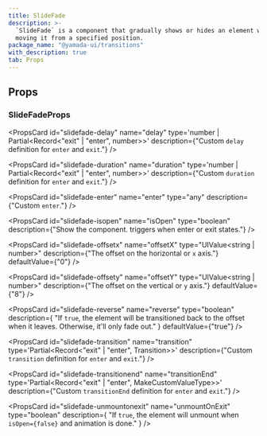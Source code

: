 ```yaml
---
title: SlideFade
description: >-
  `SlideFade` is a component that gradually shows or hides an element while
  moving it from a specified position.
package_name: "@yamada-ui/transitions"
with_description: true
tab: Props
---
```


## Props

### SlideFadeProps

<PropsCard id="slidefade-about" name="about" type="string" />

<PropsCard id="slidefade-accesskey" name="accessKey" type="string" />

<PropsCard
  id="slidefade-aria-activedescendant"
  name="aria-activedescendant"
  type="string"
/>

<PropsCard id="slidefade-aria-atomic" name="aria-atomic" type="Booleanish" />

<PropsCard
  id="slidefade-aria-autocomplete"
  name="aria-autocomplete"
  type='"list" | "none" | "inline" | "both"'
/>

<PropsCard
  id="slidefade-aria-braillelabel"
  name="aria-braillelabel"
  type="string"
/>

<PropsCard
  id="slidefade-aria-brailleroledescription"
  name="aria-brailleroledescription"
  type="string"
/>

<PropsCard id="slidefade-aria-busy" name="aria-busy" type="Booleanish" />

<PropsCard
  id="slidefade-aria-checked"
  name="aria-checked"
  type='boolean | "true" | "false" | "mixed"'
/>

<PropsCard id="slidefade-aria-colcount" name="aria-colcount" type="number" />

<PropsCard id="slidefade-aria-colindex" name="aria-colindex" type="number" />

<PropsCard
  id="slidefade-aria-colindextext"
  name="aria-colindextext"
  type="string"
/>

<PropsCard id="slidefade-aria-colspan" name="aria-colspan" type="number" />

<PropsCard id="slidefade-aria-controls" name="aria-controls" type="string" />

<PropsCard
  id="slidefade-aria-current"
  name="aria-current"
  type='type ONLY_FOR_FORMAT =
  | boolean
  | "time"
  | "true"
  | "false"
  | "step"
  | "page"
  | "location"
  | "date"'
/>

<PropsCard
  id="slidefade-aria-describedby"
  name="aria-describedby"
  type="string"
/>

<PropsCard
  id="slidefade-aria-description"
  name="aria-description"
  type="string"
/>

<PropsCard id="slidefade-aria-details" name="aria-details" type="string" />

<PropsCard
  id="slidefade-aria-disabled"
  name="aria-disabled"
  type="Booleanish"
/>

<PropsCard
  id="slidefade-aria-dropeffect"
  name="aria-dropeffect"
  type='"link" | "none" | "copy" | "move" | "execute" | "popup"'
/>

<PropsCard
  id="slidefade-aria-errormessage"
  name="aria-errormessage"
  type="string"
/>

<PropsCard
  id="slidefade-aria-expanded"
  name="aria-expanded"
  type="Booleanish"
/>

<PropsCard id="slidefade-aria-flowto" name="aria-flowto" type="string" />

<PropsCard id="slidefade-aria-grabbed" name="aria-grabbed" type="Booleanish" />

<PropsCard
  id="slidefade-aria-haspopup"
  name="aria-haspopup"
  type='type ONLY_FOR_FORMAT =
  | boolean
  | "dialog"
  | "menu"
  | "true"
  | "false"
  | "grid"
  | "listbox"
  | "tree"'
/>

<PropsCard id="slidefade-aria-hidden" name="aria-hidden" type="Booleanish" />

<PropsCard
  id="slidefade-aria-invalid"
  name="aria-invalid"
  type='boolean | "true" | "false" | "grammar" | "spelling"'
/>

<PropsCard
  id="slidefade-aria-keyshortcuts"
  name="aria-keyshortcuts"
  type="string"
/>

<PropsCard id="slidefade-aria-label" name="aria-label" type="string" />

<PropsCard
  id="slidefade-aria-labelledby"
  name="aria-labelledby"
  type="string"
/>

<PropsCard id="slidefade-aria-level" name="aria-level" type="number" />

<PropsCard
  id="slidefade-aria-live"
  name="aria-live"
  type='"off" | "assertive" | "polite"'
/>

<PropsCard id="slidefade-aria-modal" name="aria-modal" type="Booleanish" />

<PropsCard
  id="slidefade-aria-multiline"
  name="aria-multiline"
  type="Booleanish"
/>

<PropsCard
  id="slidefade-aria-multiselectable"
  name="aria-multiselectable"
  type="Booleanish"
/>

<PropsCard
  id="slidefade-aria-orientation"
  name="aria-orientation"
  type='"horizontal" | "vertical"'
/>

<PropsCard id="slidefade-aria-owns" name="aria-owns" type="string" />

<PropsCard
  id="slidefade-aria-placeholder"
  name="aria-placeholder"
  type="string"
/>

<PropsCard id="slidefade-aria-posinset" name="aria-posinset" type="number" />

<PropsCard
  id="slidefade-aria-pressed"
  name="aria-pressed"
  type='boolean | "true" | "false" | "mixed"'
/>

<PropsCard
  id="slidefade-aria-readonly"
  name="aria-readonly"
  type="Booleanish"
/>

<PropsCard
  id="slidefade-aria-relevant"
  name="aria-relevant"
  type='type ONLY_FOR_FORMAT =
  | "text"
  | "all"
  | "additions"
  | "additions removals"
  | "additions text"
  | "removals"
  | "removals additions"
  | "removals text"
  | "text additions"
  | "text removals"'
/>

<PropsCard
  id="slidefade-aria-required"
  name="aria-required"
  type="Booleanish"
/>

<PropsCard
  id="slidefade-aria-roledescription"
  name="aria-roledescription"
  type="string"
/>

<PropsCard id="slidefade-aria-rowcount" name="aria-rowcount" type="number" />

<PropsCard id="slidefade-aria-rowindex" name="aria-rowindex" type="number" />

<PropsCard
  id="slidefade-aria-rowindextext"
  name="aria-rowindextext"
  type="string"
/>

<PropsCard id="slidefade-aria-rowspan" name="aria-rowspan" type="number" />

<PropsCard
  id="slidefade-aria-selected"
  name="aria-selected"
  type="Booleanish"
/>

<PropsCard id="slidefade-aria-setsize" name="aria-setsize" type="number" />

<PropsCard
  id="slidefade-aria-sort"
  name="aria-sort"
  type='"none" | "ascending" | "descending" | "other"'
/>

<PropsCard id="slidefade-aria-valuemax" name="aria-valuemax" type="number" />

<PropsCard id="slidefade-aria-valuemin" name="aria-valuemin" type="number" />

<PropsCard id="slidefade-aria-valuenow" name="aria-valuenow" type="number" />

<PropsCard id="slidefade-aria-valuetext" name="aria-valuetext" type="string" />

<PropsCard
  id="slidefade-as"
  name="as"
  type='"symbol" | "object" | "a" | "abbr" | "address" | "area" | "article" | "aside" | "audio" | "b" | "base" | "bdi" | "bdo" | "big" | "blockquote" | "body" | "br" | "button" | "canvas" | ... 149 more ... | "view"'
/>

<PropsCard id="slidefade-autocapitalize" name="autoCapitalize" type="string" />

<PropsCard id="slidefade-autocorrect" name="autoCorrect" type="string" />

<PropsCard id="slidefade-autofocus" name="autoFocus" type="boolean" />

<PropsCard id="slidefade-autosave" name="autoSave" type="string" />

<PropsCard id="slidefade-classname" name="className" type="string" />

<PropsCard id="slidefade-content" name="content" type="string" />

<PropsCard
  id="slidefade-contenteditable"
  name="contentEditable"
  type='"inherit" | Booleanish | "plaintext-only"'
/>

<PropsCard id="slidefade-contextmenu" name="contextMenu" type="string" />

<PropsCard
  id="slidefade-dangerouslysetinnerhtml"
  name="dangerouslySetInnerHTML"
  type="{ __html: string | TrustedHTML }"
/>

<PropsCard id="slidefade-datatype" name="datatype" type="string" />

<PropsCard id="slidefade-defaultchecked" name="defaultChecked" type="boolean" />

<PropsCard
  id="slidefade-defaultvalue"
  name="defaultValue"
  type="string | number | readonly string[]"
/>

<PropsCard
  id="slidefade-delay"
  name="delay"
  type='number | Partial<Record<"exit" | "enter", number>>'
  description={"Custom `delay` definition for `enter` and `exit`."}
/>

<PropsCard id="slidefade-dir" name="dir" type="string" />

<PropsCard id="slidefade-draggable" name="draggable" type="Booleanish" />

<PropsCard
  id="slidefade-duration"
  name="duration"
  type='number | Partial<Record<"exit" | "enter", number>>'
  description={"Custom `duration` definition for `enter` and `exit`."}
/>

<PropsCard
  id="slidefade-enter"
  name="enter"
  type="any"
  description={"Custom `enter`."}
/>

<PropsCard id="slidefade-hidden" name="hidden" type="boolean" />

<PropsCard id="slidefade-id" name="id" type="string" />

<PropsCard id="slidefade-inlist" name="inlist" type="any" />

<PropsCard
  id="slidefade-inputmode"
  name="inputMode"
  type='type ONLY_FOR_FORMAT =
  | "search"
  | "text"
  | "none"
  | "tel"
  | "url"
  | "email"
  | "numeric"
  | "decimal"'
/>

<PropsCard id="slidefade-is" name="is" type="string" />

<PropsCard
  id="slidefade-isopen"
  name="isOpen"
  type="boolean"
  description={"Show the component. triggers when enter or exit states."}
/>

<PropsCard id="slidefade-itemid" name="itemID" type="string" />

<PropsCard id="slidefade-itemprop" name="itemProp" type="string" />

<PropsCard id="slidefade-itemref" name="itemRef" type="string" />

<PropsCard id="slidefade-itemscope" name="itemScope" type="boolean" />

<PropsCard id="slidefade-itemtype" name="itemType" type="string" />

<PropsCard id="slidefade-lang" name="lang" type="string" />

<PropsCard id="slidefade-nonce" name="nonce" type="string" />

<PropsCard
  id="slidefade-offsetx"
  name="offsetX"
  type="UIValue<string | number>"
  description={"The offset on the horizontal or `x` axis."}
  defaultValue={"0"}
/>

<PropsCard
  id="slidefade-offsety"
  name="offsetY"
  type="UIValue<string | number>"
  description={"The offset on the vertical or `y` axis."}
  defaultValue={"8"}
/>

<PropsCard
  id="slidefade-onabort"
  name="onAbort"
  type="ReactEventHandler<HTMLDivElement>"
/>

<PropsCard
  id="slidefade-onabortcapture"
  name="onAbortCapture"
  type="ReactEventHandler<HTMLDivElement>"
/>

<PropsCard
  id="slidefade-onanimationend"
  name="onAnimationEnd"
  type="AnimationEventHandler<HTMLDivElement>"
/>

<PropsCard
  id="slidefade-onanimationendcapture"
  name="onAnimationEndCapture"
  type="AnimationEventHandler<HTMLDivElement>"
/>

<PropsCard
  id="slidefade-onanimationiteration"
  name="onAnimationIteration"
  type="AnimationEventHandler<HTMLDivElement>"
/>

<PropsCard
  id="slidefade-onanimationiterationcapture"
  name="onAnimationIterationCapture"
  type="AnimationEventHandler<HTMLDivElement>"
/>

<PropsCard
  id="slidefade-onanimationstartcapture"
  name="onAnimationStartCapture"
  type="AnimationEventHandler<HTMLDivElement>"
/>

<PropsCard
  id="slidefade-onauxclick"
  name="onAuxClick"
  type="MouseEventHandler<HTMLDivElement>"
/>

<PropsCard
  id="slidefade-onauxclickcapture"
  name="onAuxClickCapture"
  type="MouseEventHandler<HTMLDivElement>"
/>

<PropsCard
  id="slidefade-onbeforeinput"
  name="onBeforeInput"
  type="FormEventHandler<HTMLDivElement>"
/>

<PropsCard
  id="slidefade-onbeforeinputcapture"
  name="onBeforeInputCapture"
  type="FormEventHandler<HTMLDivElement>"
/>

<PropsCard
  id="slidefade-onblur"
  name="onBlur"
  type="FocusEventHandler<HTMLDivElement>"
/>

<PropsCard
  id="slidefade-onblurcapture"
  name="onBlurCapture"
  type="FocusEventHandler<HTMLDivElement>"
/>

<PropsCard
  id="slidefade-oncanplay"
  name="onCanPlay"
  type="ReactEventHandler<HTMLDivElement>"
/>

<PropsCard
  id="slidefade-oncanplaycapture"
  name="onCanPlayCapture"
  type="ReactEventHandler<HTMLDivElement>"
/>

<PropsCard
  id="slidefade-oncanplaythrough"
  name="onCanPlayThrough"
  type="ReactEventHandler<HTMLDivElement>"
/>

<PropsCard
  id="slidefade-oncanplaythroughcapture"
  name="onCanPlayThroughCapture"
  type="ReactEventHandler<HTMLDivElement>"
/>

<PropsCard
  id="slidefade-onchange"
  name="onChange"
  type="FormEventHandler<HTMLDivElement>"
/>

<PropsCard
  id="slidefade-onchangecapture"
  name="onChangeCapture"
  type="FormEventHandler<HTMLDivElement>"
/>

<PropsCard
  id="slidefade-onclick"
  name="onClick"
  type="MouseEventHandler<HTMLDivElement>"
/>

<PropsCard
  id="slidefade-onclickcapture"
  name="onClickCapture"
  type="MouseEventHandler<HTMLDivElement>"
/>

<PropsCard
  id="slidefade-oncompositionend"
  name="onCompositionEnd"
  type="CompositionEventHandler<HTMLDivElement>"
/>

<PropsCard
  id="slidefade-oncompositionendcapture"
  name="onCompositionEndCapture"
  type="CompositionEventHandler<HTMLDivElement>"
/>

<PropsCard
  id="slidefade-oncompositionstart"
  name="onCompositionStart"
  type="CompositionEventHandler<HTMLDivElement>"
/>

<PropsCard
  id="slidefade-oncompositionstartcapture"
  name="onCompositionStartCapture"
  type="CompositionEventHandler<HTMLDivElement>"
/>

<PropsCard
  id="slidefade-oncompositionupdate"
  name="onCompositionUpdate"
  type="CompositionEventHandler<HTMLDivElement>"
/>

<PropsCard
  id="slidefade-oncompositionupdatecapture"
  name="onCompositionUpdateCapture"
  type="CompositionEventHandler<HTMLDivElement>"
/>

<PropsCard
  id="slidefade-oncontextmenu"
  name="onContextMenu"
  type="MouseEventHandler<HTMLDivElement>"
/>

<PropsCard
  id="slidefade-oncontextmenucapture"
  name="onContextMenuCapture"
  type="MouseEventHandler<HTMLDivElement>"
/>

<PropsCard
  id="slidefade-oncopy"
  name="onCopy"
  type="ClipboardEventHandler<HTMLDivElement>"
/>

<PropsCard
  id="slidefade-oncopycapture"
  name="onCopyCapture"
  type="ClipboardEventHandler<HTMLDivElement>"
/>

<PropsCard
  id="slidefade-oncut"
  name="onCut"
  type="ClipboardEventHandler<HTMLDivElement>"
/>

<PropsCard
  id="slidefade-oncutcapture"
  name="onCutCapture"
  type="ClipboardEventHandler<HTMLDivElement>"
/>

<PropsCard
  id="slidefade-ondoubleclick"
  name="onDoubleClick"
  type="MouseEventHandler<HTMLDivElement>"
/>

<PropsCard
  id="slidefade-ondoubleclickcapture"
  name="onDoubleClickCapture"
  type="MouseEventHandler<HTMLDivElement>"
/>

<PropsCard
  id="slidefade-ondragcapture"
  name="onDragCapture"
  type="DragEventHandler<HTMLDivElement>"
/>

<PropsCard
  id="slidefade-ondragendcapture"
  name="onDragEndCapture"
  type="DragEventHandler<HTMLDivElement>"
/>

<PropsCard
  id="slidefade-ondragenter"
  name="onDragEnter"
  type="DragEventHandler<HTMLDivElement>"
/>

<PropsCard
  id="slidefade-ondragentercapture"
  name="onDragEnterCapture"
  type="DragEventHandler<HTMLDivElement>"
/>

<PropsCard
  id="slidefade-ondragexit"
  name="onDragExit"
  type="DragEventHandler<HTMLDivElement>"
/>

<PropsCard
  id="slidefade-ondragexitcapture"
  name="onDragExitCapture"
  type="DragEventHandler<HTMLDivElement>"
/>

<PropsCard
  id="slidefade-ondragleave"
  name="onDragLeave"
  type="DragEventHandler<HTMLDivElement>"
/>

<PropsCard
  id="slidefade-ondragleavecapture"
  name="onDragLeaveCapture"
  type="DragEventHandler<HTMLDivElement>"
/>

<PropsCard
  id="slidefade-ondragover"
  name="onDragOver"
  type="DragEventHandler<HTMLDivElement>"
/>

<PropsCard
  id="slidefade-ondragovercapture"
  name="onDragOverCapture"
  type="DragEventHandler<HTMLDivElement>"
/>

<PropsCard
  id="slidefade-ondragstartcapture"
  name="onDragStartCapture"
  type="DragEventHandler<HTMLDivElement>"
/>

<PropsCard
  id="slidefade-ondrop"
  name="onDrop"
  type="DragEventHandler<HTMLDivElement>"
/>

<PropsCard
  id="slidefade-ondropcapture"
  name="onDropCapture"
  type="DragEventHandler<HTMLDivElement>"
/>

<PropsCard
  id="slidefade-ondurationchange"
  name="onDurationChange"
  type="ReactEventHandler<HTMLDivElement>"
/>

<PropsCard
  id="slidefade-ondurationchangecapture"
  name="onDurationChangeCapture"
  type="ReactEventHandler<HTMLDivElement>"
/>

<PropsCard
  id="slidefade-onemptied"
  name="onEmptied"
  type="ReactEventHandler<HTMLDivElement>"
/>

<PropsCard
  id="slidefade-onemptiedcapture"
  name="onEmptiedCapture"
  type="ReactEventHandler<HTMLDivElement>"
/>

<PropsCard
  id="slidefade-onencrypted"
  name="onEncrypted"
  type="ReactEventHandler<HTMLDivElement>"
/>

<PropsCard
  id="slidefade-onencryptedcapture"
  name="onEncryptedCapture"
  type="ReactEventHandler<HTMLDivElement>"
/>

<PropsCard
  id="slidefade-onended"
  name="onEnded"
  type="ReactEventHandler<HTMLDivElement>"
/>

<PropsCard
  id="slidefade-onendedcapture"
  name="onEndedCapture"
  type="ReactEventHandler<HTMLDivElement>"
/>

<PropsCard
  id="slidefade-onerror"
  name="onError"
  type="ReactEventHandler<HTMLDivElement>"
/>

<PropsCard
  id="slidefade-onerrorcapture"
  name="onErrorCapture"
  type="ReactEventHandler<HTMLDivElement>"
/>

<PropsCard
  id="slidefade-onfocus"
  name="onFocus"
  type="FocusEventHandler<HTMLDivElement>"
/>

<PropsCard
  id="slidefade-onfocuscapture"
  name="onFocusCapture"
  type="FocusEventHandler<HTMLDivElement>"
/>

<PropsCard
  id="slidefade-ongotpointercapture"
  name="onGotPointerCapture"
  type="PointerEventHandler<HTMLDivElement>"
/>

<PropsCard
  id="slidefade-ongotpointercapturecapture"
  name="onGotPointerCaptureCapture"
  type="PointerEventHandler<HTMLDivElement>"
/>

<PropsCard
  id="slidefade-oninput"
  name="onInput"
  type="FormEventHandler<HTMLDivElement>"
/>

<PropsCard
  id="slidefade-oninputcapture"
  name="onInputCapture"
  type="FormEventHandler<HTMLDivElement>"
/>

<PropsCard
  id="slidefade-oninvalid"
  name="onInvalid"
  type="FormEventHandler<HTMLDivElement>"
/>

<PropsCard
  id="slidefade-oninvalidcapture"
  name="onInvalidCapture"
  type="FormEventHandler<HTMLDivElement>"
/>

<PropsCard
  id="slidefade-onkeydown"
  name="onKeyDown"
  type="KeyboardEventHandler<HTMLDivElement>"
/>

<PropsCard
  id="slidefade-onkeydowncapture"
  name="onKeyDownCapture"
  type="KeyboardEventHandler<HTMLDivElement>"
/>

<PropsCard
  id="slidefade-onkeypress"
  name="onKeyPress"
  type="KeyboardEventHandler<HTMLDivElement>"
/>

<PropsCard
  id="slidefade-onkeypresscapture"
  name="onKeyPressCapture"
  type="KeyboardEventHandler<HTMLDivElement>"
/>

<PropsCard
  id="slidefade-onkeyup"
  name="onKeyUp"
  type="KeyboardEventHandler<HTMLDivElement>"
/>

<PropsCard
  id="slidefade-onkeyupcapture"
  name="onKeyUpCapture"
  type="KeyboardEventHandler<HTMLDivElement>"
/>

<PropsCard
  id="slidefade-onload"
  name="onLoad"
  type="ReactEventHandler<HTMLDivElement>"
/>

<PropsCard
  id="slidefade-onloadcapture"
  name="onLoadCapture"
  type="ReactEventHandler<HTMLDivElement>"
/>

<PropsCard
  id="slidefade-onloadeddata"
  name="onLoadedData"
  type="ReactEventHandler<HTMLDivElement>"
/>

<PropsCard
  id="slidefade-onloadeddatacapture"
  name="onLoadedDataCapture"
  type="ReactEventHandler<HTMLDivElement>"
/>

<PropsCard
  id="slidefade-onloadedmetadata"
  name="onLoadedMetadata"
  type="ReactEventHandler<HTMLDivElement>"
/>

<PropsCard
  id="slidefade-onloadedmetadatacapture"
  name="onLoadedMetadataCapture"
  type="ReactEventHandler<HTMLDivElement>"
/>

<PropsCard
  id="slidefade-onloadstart"
  name="onLoadStart"
  type="ReactEventHandler<HTMLDivElement>"
/>

<PropsCard
  id="slidefade-onloadstartcapture"
  name="onLoadStartCapture"
  type="ReactEventHandler<HTMLDivElement>"
/>

<PropsCard
  id="slidefade-onlostpointercapture"
  name="onLostPointerCapture"
  type="PointerEventHandler<HTMLDivElement>"
/>

<PropsCard
  id="slidefade-onlostpointercapturecapture"
  name="onLostPointerCaptureCapture"
  type="PointerEventHandler<HTMLDivElement>"
/>

<PropsCard
  id="slidefade-onmousedown"
  name="onMouseDown"
  type="MouseEventHandler<HTMLDivElement>"
/>

<PropsCard
  id="slidefade-onmousedowncapture"
  name="onMouseDownCapture"
  type="MouseEventHandler<HTMLDivElement>"
/>

<PropsCard
  id="slidefade-onmouseenter"
  name="onMouseEnter"
  type="MouseEventHandler<HTMLDivElement>"
/>

<PropsCard
  id="slidefade-onmouseleave"
  name="onMouseLeave"
  type="MouseEventHandler<HTMLDivElement>"
/>

<PropsCard
  id="slidefade-onmousemove"
  name="onMouseMove"
  type="MouseEventHandler<HTMLDivElement>"
/>

<PropsCard
  id="slidefade-onmousemovecapture"
  name="onMouseMoveCapture"
  type="MouseEventHandler<HTMLDivElement>"
/>

<PropsCard
  id="slidefade-onmouseout"
  name="onMouseOut"
  type="MouseEventHandler<HTMLDivElement>"
/>

<PropsCard
  id="slidefade-onmouseoutcapture"
  name="onMouseOutCapture"
  type="MouseEventHandler<HTMLDivElement>"
/>

<PropsCard
  id="slidefade-onmouseover"
  name="onMouseOver"
  type="MouseEventHandler<HTMLDivElement>"
/>

<PropsCard
  id="slidefade-onmouseovercapture"
  name="onMouseOverCapture"
  type="MouseEventHandler<HTMLDivElement>"
/>

<PropsCard
  id="slidefade-onmouseup"
  name="onMouseUp"
  type="MouseEventHandler<HTMLDivElement>"
/>

<PropsCard
  id="slidefade-onmouseupcapture"
  name="onMouseUpCapture"
  type="MouseEventHandler<HTMLDivElement>"
/>

<PropsCard
  id="slidefade-onpaste"
  name="onPaste"
  type="ClipboardEventHandler<HTMLDivElement>"
/>

<PropsCard
  id="slidefade-onpastecapture"
  name="onPasteCapture"
  type="ClipboardEventHandler<HTMLDivElement>"
/>

<PropsCard
  id="slidefade-onpause"
  name="onPause"
  type="ReactEventHandler<HTMLDivElement>"
/>

<PropsCard
  id="slidefade-onpausecapture"
  name="onPauseCapture"
  type="ReactEventHandler<HTMLDivElement>"
/>

<PropsCard
  id="slidefade-onplay"
  name="onPlay"
  type="ReactEventHandler<HTMLDivElement>"
/>

<PropsCard
  id="slidefade-onplaycapture"
  name="onPlayCapture"
  type="ReactEventHandler<HTMLDivElement>"
/>

<PropsCard
  id="slidefade-onplaying"
  name="onPlaying"
  type="ReactEventHandler<HTMLDivElement>"
/>

<PropsCard
  id="slidefade-onplayingcapture"
  name="onPlayingCapture"
  type="ReactEventHandler<HTMLDivElement>"
/>

<PropsCard
  id="slidefade-onpointercancel"
  name="onPointerCancel"
  type="PointerEventHandler<HTMLDivElement>"
/>

<PropsCard
  id="slidefade-onpointercancelcapture"
  name="onPointerCancelCapture"
  type="PointerEventHandler<HTMLDivElement>"
/>

<PropsCard
  id="slidefade-onpointerdown"
  name="onPointerDown"
  type="PointerEventHandler<HTMLDivElement>"
/>

<PropsCard
  id="slidefade-onpointerdowncapture"
  name="onPointerDownCapture"
  type="PointerEventHandler<HTMLDivElement>"
/>

<PropsCard
  id="slidefade-onpointerenter"
  name="onPointerEnter"
  type="PointerEventHandler<HTMLDivElement>"
/>

<PropsCard
  id="slidefade-onpointerentercapture"
  name="onPointerEnterCapture"
  type="PointerEventHandler<HTMLDivElement>"
/>

<PropsCard
  id="slidefade-onpointerleave"
  name="onPointerLeave"
  type="PointerEventHandler<HTMLDivElement>"
/>

<PropsCard
  id="slidefade-onpointerleavecapture"
  name="onPointerLeaveCapture"
  type="PointerEventHandler<HTMLDivElement>"
/>

<PropsCard
  id="slidefade-onpointermove"
  name="onPointerMove"
  type="PointerEventHandler<HTMLDivElement>"
/>

<PropsCard
  id="slidefade-onpointermovecapture"
  name="onPointerMoveCapture"
  type="PointerEventHandler<HTMLDivElement>"
/>

<PropsCard
  id="slidefade-onpointerout"
  name="onPointerOut"
  type="PointerEventHandler<HTMLDivElement>"
/>

<PropsCard
  id="slidefade-onpointeroutcapture"
  name="onPointerOutCapture"
  type="PointerEventHandler<HTMLDivElement>"
/>

<PropsCard
  id="slidefade-onpointerover"
  name="onPointerOver"
  type="PointerEventHandler<HTMLDivElement>"
/>

<PropsCard
  id="slidefade-onpointerovercapture"
  name="onPointerOverCapture"
  type="PointerEventHandler<HTMLDivElement>"
/>

<PropsCard
  id="slidefade-onpointerup"
  name="onPointerUp"
  type="PointerEventHandler<HTMLDivElement>"
/>

<PropsCard
  id="slidefade-onpointerupcapture"
  name="onPointerUpCapture"
  type="PointerEventHandler<HTMLDivElement>"
/>

<PropsCard
  id="slidefade-onprogress"
  name="onProgress"
  type="ReactEventHandler<HTMLDivElement>"
/>

<PropsCard
  id="slidefade-onprogresscapture"
  name="onProgressCapture"
  type="ReactEventHandler<HTMLDivElement>"
/>

<PropsCard
  id="slidefade-onratechange"
  name="onRateChange"
  type="ReactEventHandler<HTMLDivElement>"
/>

<PropsCard
  id="slidefade-onratechangecapture"
  name="onRateChangeCapture"
  type="ReactEventHandler<HTMLDivElement>"
/>

<PropsCard
  id="slidefade-onreset"
  name="onReset"
  type="FormEventHandler<HTMLDivElement>"
/>

<PropsCard
  id="slidefade-onresetcapture"
  name="onResetCapture"
  type="FormEventHandler<HTMLDivElement>"
/>

<PropsCard
  id="slidefade-onresize"
  name="onResize"
  type="ReactEventHandler<HTMLDivElement>"
/>

<PropsCard
  id="slidefade-onresizecapture"
  name="onResizeCapture"
  type="ReactEventHandler<HTMLDivElement>"
/>

<PropsCard
  id="slidefade-onscroll"
  name="onScroll"
  type="UIEventHandler<HTMLDivElement>"
/>

<PropsCard
  id="slidefade-onscrollcapture"
  name="onScrollCapture"
  type="UIEventHandler<HTMLDivElement>"
/>

<PropsCard
  id="slidefade-onseeked"
  name="onSeeked"
  type="ReactEventHandler<HTMLDivElement>"
/>

<PropsCard
  id="slidefade-onseekedcapture"
  name="onSeekedCapture"
  type="ReactEventHandler<HTMLDivElement>"
/>

<PropsCard
  id="slidefade-onseeking"
  name="onSeeking"
  type="ReactEventHandler<HTMLDivElement>"
/>

<PropsCard
  id="slidefade-onseekingcapture"
  name="onSeekingCapture"
  type="ReactEventHandler<HTMLDivElement>"
/>

<PropsCard
  id="slidefade-onselect"
  name="onSelect"
  type="ReactEventHandler<HTMLDivElement>"
/>

<PropsCard
  id="slidefade-onselectcapture"
  name="onSelectCapture"
  type="ReactEventHandler<HTMLDivElement>"
/>

<PropsCard
  id="slidefade-onstalled"
  name="onStalled"
  type="ReactEventHandler<HTMLDivElement>"
/>

<PropsCard
  id="slidefade-onstalledcapture"
  name="onStalledCapture"
  type="ReactEventHandler<HTMLDivElement>"
/>

<PropsCard
  id="slidefade-onsubmit"
  name="onSubmit"
  type="FormEventHandler<HTMLDivElement>"
/>

<PropsCard
  id="slidefade-onsubmitcapture"
  name="onSubmitCapture"
  type="FormEventHandler<HTMLDivElement>"
/>

<PropsCard
  id="slidefade-onsuspend"
  name="onSuspend"
  type="ReactEventHandler<HTMLDivElement>"
/>

<PropsCard
  id="slidefade-onsuspendcapture"
  name="onSuspendCapture"
  type="ReactEventHandler<HTMLDivElement>"
/>

<PropsCard
  id="slidefade-ontimeupdate"
  name="onTimeUpdate"
  type="ReactEventHandler<HTMLDivElement>"
/>

<PropsCard
  id="slidefade-ontimeupdatecapture"
  name="onTimeUpdateCapture"
  type="ReactEventHandler<HTMLDivElement>"
/>

<PropsCard
  id="slidefade-ontouchcancel"
  name="onTouchCancel"
  type="TouchEventHandler<HTMLDivElement>"
/>

<PropsCard
  id="slidefade-ontouchcancelcapture"
  name="onTouchCancelCapture"
  type="TouchEventHandler<HTMLDivElement>"
/>

<PropsCard
  id="slidefade-ontouchend"
  name="onTouchEnd"
  type="TouchEventHandler<HTMLDivElement>"
/>

<PropsCard
  id="slidefade-ontouchendcapture"
  name="onTouchEndCapture"
  type="TouchEventHandler<HTMLDivElement>"
/>

<PropsCard
  id="slidefade-ontouchmove"
  name="onTouchMove"
  type="TouchEventHandler<HTMLDivElement>"
/>

<PropsCard
  id="slidefade-ontouchmovecapture"
  name="onTouchMoveCapture"
  type="TouchEventHandler<HTMLDivElement>"
/>

<PropsCard
  id="slidefade-ontouchstart"
  name="onTouchStart"
  type="TouchEventHandler<HTMLDivElement>"
/>

<PropsCard
  id="slidefade-ontouchstartcapture"
  name="onTouchStartCapture"
  type="TouchEventHandler<HTMLDivElement>"
/>

<PropsCard
  id="slidefade-ontransitionend"
  name="onTransitionEnd"
  type="TransitionEventHandler<HTMLDivElement>"
/>

<PropsCard
  id="slidefade-ontransitionendcapture"
  name="onTransitionEndCapture"
  type="TransitionEventHandler<HTMLDivElement>"
/>

<PropsCard
  id="slidefade-onvolumechange"
  name="onVolumeChange"
  type="ReactEventHandler<HTMLDivElement>"
/>

<PropsCard
  id="slidefade-onvolumechangecapture"
  name="onVolumeChangeCapture"
  type="ReactEventHandler<HTMLDivElement>"
/>

<PropsCard
  id="slidefade-onwaiting"
  name="onWaiting"
  type="ReactEventHandler<HTMLDivElement>"
/>

<PropsCard
  id="slidefade-onwaitingcapture"
  name="onWaitingCapture"
  type="ReactEventHandler<HTMLDivElement>"
/>

<PropsCard
  id="slidefade-onwheel"
  name="onWheel"
  type="WheelEventHandler<HTMLDivElement>"
/>

<PropsCard
  id="slidefade-onwheelcapture"
  name="onWheelCapture"
  type="WheelEventHandler<HTMLDivElement>"
/>

<PropsCard id="slidefade-prefix" name="prefix" type="string" />

<PropsCard id="slidefade-property" name="property" type="string" />

<PropsCard id="slidefade-radiogroup" name="radioGroup" type="string" />

<PropsCard id="slidefade-rel" name="rel" type="string" />

<PropsCard id="slidefade-resource" name="resource" type="string" />

<PropsCard id="slidefade-results" name="results" type="number" />

<PropsCard id="slidefade-rev" name="rev" type="string" />

<PropsCard
  id="slidefade-reverse"
  name="reverse"
  type="boolean"
  description={
    "If `true`, the element will be transitioned back to the offset when it leaves. Otherwise, it'll only fade out."
  }
  defaultValue={"true"}
/>

<PropsCard id="slidefade-role" name="role" type="AriaRole" />

<PropsCard id="slidefade-security" name="security" type="string" />

<PropsCard id="slidefade-slot" name="slot" type="string" />

<PropsCard id="slidefade-spellcheck" name="spellCheck" type="Booleanish" />

<PropsCard
  id="slidefade-suppresscontenteditablewarning"
  name="suppressContentEditableWarning"
  type="boolean"
/>

<PropsCard
  id="slidefade-suppresshydrationwarning"
  name="suppressHydrationWarning"
  type="boolean"
/>

<PropsCard id="slidefade-tabindex" name="tabIndex" type="number" />

<PropsCard id="slidefade-title" name="title" type="string" />

<PropsCard
  id="slidefade-transition"
  name="transition"
  type='Partial<Record<"exit" | "enter", Transition>>'
  description={"Custom `transition` definition for `enter` and `exit`."}
/>

<PropsCard
  id="slidefade-transitionend"
  name="transitionEnd"
  type='Partial<Record<"exit" | "enter", MakeCustomValueType<TargetProperties>>>'
  description={"Custom `transitionEnd` definition for `enter` and `exit`."}
/>

<PropsCard id="slidefade-translate" name="translate" type='"yes" | "no"' />

<PropsCard id="slidefade-typeof" name="typeof" type="string" />

<PropsCard
  id="slidefade-unmountonexit"
  name="unmountOnExit"
  type="boolean"
  description={
    "If `true`, the element will unmount when `isOpen={false}` and animation is done."
  }
/>

<PropsCard
  id="slidefade-unselectable"
  name="unselectable"
  type='"on" | "off"'
/>

<PropsCard id="slidefade-vocab" name="vocab" type="string" />
